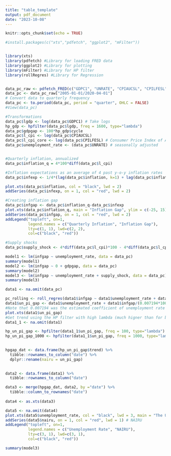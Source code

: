 ```yaml
---
title: "table_template"
output: pdf_document
date: "2023-10-08"
---
```


```r
knitr::opts_chunk$set(echo = TRUE)

```

```r
#install.packages(c("xts","pdfetch", "ggplot2", "mFilter"))


library(xts)
library(pdfetch) #Library for loading FRED data
library(ggplot2) #Library for plotting
library(mFilter) #Library for HP filter
library(rollRegres) #Library for Regression 


data_pc_raw <- pdfetch_FRED(c("GDPC1", "UNRATE", "CPIAUCSL", "CPILFESL"))
data_pc <- data_pc_raw["2005-01-01/2020-04-01"]
# Convert data to quarterly frequency
data_pc <- to.period(data_pc, period = "quarter", OHLC = FALSE)
#View(data_pc)

#Transformations
data_pc$lgdp <- log(data_pc$GDPC1) # Take logs
hp_gdp <- hpfilter(data_pc$lgdp, freq = 1600, type="lambda")
data_pc$gdpgap <- 100*hp_gdp$cycle
data_pc$l_cpi <- log(data_pc$CPIAUCSL)
data_pc$l_cpi_core <- log(data_pc$CPILFESL) # Consumer Price Index of All Items in Japan
data_pc$unemployment_rate <- (data_pc$UNRATE) # seasonally adjusted


#Quarterly inflation, annualized
data_pc$inflation_q = 4*100*diff(data_pc$l_cpi)

#Inflation expectations as an average of 4 past y-o-y inflation rates
data_pc$infexp <- 1/4*(lag(data_pc$inflation, k=1) + lag(data_pc$inflation, k=2) + lag(data_pc$inflation, k=3) + lag(data_pc$inflation, k=4))

plot.xts(data_pc$inflation, col = "black", lwd = 2)
addSeries(data_pc$infexp, on = 1, col = "red", lwd = 2)

#Creating inflation gap
data_pc$infgap <- data_pc$inflation_q-data_pc$infexp
plot.xts(data_pc$inflation_q, main = "Inflation Gap", ylim = c(-25, 15))
addSeries(data_pc$infgap, on = 1, col = "red", lwd = 2)
addLegend("topleft", on=1, 
          legend.names = c("Quarterly Inflation", "Inflation Gap"), 
          lty=c(1, 1), lwd=c(2, 2),
          col=c("black", "red"))

#Supply shocks
data_pc$supply_shock <- 4*diff(data_pc$l_cpi)*100 - 4*diff(data_pc$l_cpi_core)*100

model1 <- lm(infgap ~ unemployment_rate, data = data_pc)
summary(model1)
model2 <- lm(infgap ~ 0 + gdpgap, data = data_pc)
summary(model2)
model3 <- lm(infgap ~ unemployment_rate + supply_shock, data = data_pc)
summary(model3)

data1 <- na.omit(data_pc)

pc_rolling <- roll_regres(data1$infgap ~ data1$unemployment_rate + data1$supply_shock, width = 40, do_downdates = TRUE)
data1$un_pi_gap <- data1$unemployment_rate + data1$infgap/(0.007194*100)
#Note that 0.007194 was the estimated coefficient of unemployment rate in model 3.
plot.xts(data1$un_pi_gap)
#Get trend using the HP filter with high lambda (much higner than for business cycles frequencies)
data1_1 <- na.omit(data1)

hp_un_pi_gap <- hpfilter(data1_1$un_pi_gap, freq = 100, type="lambda") # lambda at 100
hp_un_pi_gap_1000 <- hpfilter(data1_1$un_pi_gap, freq = 1000, type="lambda") # lambda at 1000

  
hpgap_dat <- data.frame(hp_un_pi_gap$trend) %>% 
  tibble::rownames_to_column("date") %>% 
  dplyr::rename(nairu = un_pi_gap)
  

data2 <- data.frame(data1) %>% 
  tibble::rownames_to_column("date")

data3 <- merge(hpgap_dat, data2, by ="date") %>% 
  tibble::column_to_rownames("date")
  
data4 <- as.xts(data3)

data5 <- na.omit(data4)
plot.xts(data5$unemployment_rate, col = "black", lwd = 3, main = "The U.S. NAIRU", main.timespan = FALSE, lty = 3, ylim = c(2, 14)) #unemployment rate
addSeries(data5$nairu, on = 1, col = "red", lwd = 1) # NAIRU
addLegend("topleft", on=1, 
          legend.names = c("Unemployment Rate", "NAIRU"), 
          lty=c(3, 1), lwd=c(3, 1),
          col=c("black", "red"))

```

```r
summary(model3)

```
